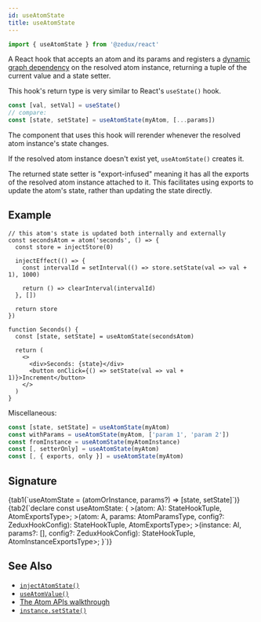 ```yaml
---
id: useAtomState
title: useAtomState
---
```



```ts
import { useAtomState } from '@zedux/react'
```

A React hook that accepts an atom and its params and registers a [dynamic graph dependency](../glossary#dynamic-graph-dependency) on the resolved atom instance, returning a tuple of the current value and a state setter.

This hook's return type is very similar to React's `useState()` hook.

```ts
const [val, setVal] = useState()
// compare:
const [state, setState] = useAtomState(myAtom, [...params])
```

The component that uses this hook will rerender whenever the resolved atom instance's state changes.

If the resolved atom instance doesn't exist yet, `useAtomState()` creates it.

The returned state setter is "export-infused" meaning it has all the exports of the resolved atom instance attached to it. This facilitates using exports to update the atom's state, rather than updating the state directly.

## Example

```tsx live ecosystemId=useAtomState/example resultVar=Seconds
// this atom's state is updated both internally and externally
const secondsAtom = atom('seconds', () => {
  const store = injectStore(0)

  injectEffect(() => {
    const intervalId = setInterval(() => store.setState(val => val + 1), 1000)

    return () => clearInterval(intervalId)
  }, [])

  return store
})

function Seconds() {
  const [state, setState] = useAtomState(secondsAtom)

  return (
    <>
      <div>Seconds: {state}</div>
      <button onClick={() => setState(val => val + 1)}>Increment</button>
    </>
  )
}
```

Miscellaneous:

```ts
const [state, setState] = useAtomState(myAtom)
const withParams = useAtomState(myAtom, ['param 1', 'param 2'])
const fromInstance = useAtomState(myAtomInstance)
const [, setterOnly] = useAtomState(myAtom)
const [, { exports, only }] = useAtomState(myAtom)
```

## Signature

<Tabs>
  {tab1(`useAtomState = (atomOrInstance, params?) => [state, setState]`)}
  {tab2(`declare const useAtomState: {
  <A extends StandardAtomBase<any, [], any, any>>(atom: A): StateHookTuple<AtomStateType<A>, AtomExportsType<A>>;
  <A extends StandardAtomBase<any, [...any], any, any>>(atom: A, params: AtomParamsType<A>, config?: ZeduxHookConfig): StateHookTuple<AtomStateType<A>, AtomExportsType<A>>;
  <AI extends AtomInstance<any, [...any], any, any>>(instance: AI, params?: [], config?: ZeduxHookConfig): StateHookTuple<AtomInstanceStateType<AI>, AtomInstanceExportsType<AI>>;
}`)}
</Tabs>

<InjectAtomStateLegend name="useAtomState" type="hook" />

## See Also

- [`injectAtomState()`](../injectors/injectAtomState)
- [`useAtomValue()`](useAtomValue)
- [The Atom APIs walkthrough](../../walkthrough/atom-apis)
- [`instance.setState()`](../classes/AtomInstance#setstate)
